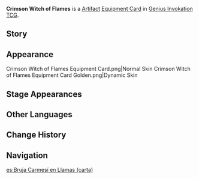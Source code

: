 {{About|the [[Genius Invokation TCG]] Equipment Card|the [[Artifact Set]]|Crimson Witch of Flames}}
{{Genius Invokation TCG Infobox
|title     = Crimson Witch of Flames
|id        = 312302
|image     = Crimson Witch of Flames Equipment Card.png
|type      = Equipment Card
|group     = Artifact
|effect    = '''When the character uses a Skill or equips a Talent:''' Spend 1 less {{Color|Pyro Die}}. (Once per Round)<br/ >'''Roll Phase:''' 2 of the starting Elemental Dice you roll are always guaranteed to be {{Color|Pyro Dice}}.
|matching  = 3
|features  = Crimson Witch of Flames
|source1   = {{Sold By}}
}}
'''Crimson Witch of Flames''' is a [[Artifact Card|Artifact]] [[Equipment Card]] in [[Genius Invokation TCG]].

==Story==
{{Description|"[[La Signora|I]] will sing no elegies. I refuse laments. I shall not sigh. I have no use for pointless noise.<br />If justice is long dead, then to whom can I offer redemption?"|title=Blazing Dissipation: Crimson Witch of Flames}}

==Appearance==
<gallery hideaddbutton="true">
Crimson Witch of Flames Equipment Card.png|Normal Skin
Crimson Witch of Flames Equipment Card Golden.png|Dynamic Skin
</gallery>

==Stage Appearances==
{{Genius Invokation TCG Stage Appearances}}

==Other Languages==
{{Transclude|Crimson Witch of Flames|Other Languages}}

==Change History==
{{Change History|3.3}}

==Navigation==
{{Genius Invokation TCG Navbox|Equipment Card}}

[[es:Bruja Carmesí en Llamas (carta)]]